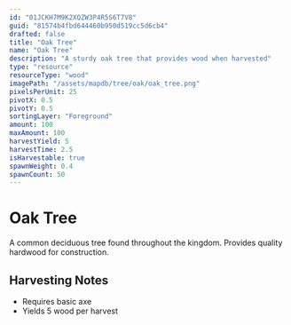 ```yaml
---
id: "01JCKH7M9K2XQZW3P4R5S6T7V8"
guid: "81574b4fbd644460b950d519cc5d6cb4"
drafted: false
title: "Oak Tree"
name: "Oak Tree"
description: "A sturdy oak tree that provides wood when harvested"
type: "resource"
resourceType: "wood"
imagePath: "/assets/mapdb/tree/oak/oak_tree.png"
pixelsPerUnit: 25
pivotX: 0.5
pivotY: 0.5
sortingLayer: "Foreground"
amount: 100
maxAmount: 100
harvestYield: 5
harvestTime: 2.5
isHarvestable: true
spawnWeight: 0.4
spawnCount: 50
---
```


# Oak Tree

A common deciduous tree found throughout the kingdom. Provides quality hardwood for construction.

## Harvesting Notes
- Requires basic axe
- Yields 5 wood per harvest